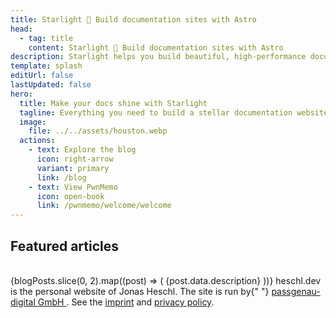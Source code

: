```yaml
---
title: Starlight 🌟 Build documentation sites with Astro
head:
  - tag: title
    content: Starlight 🌟 Build documentation sites with Astro
description: Starlight helps you build beautiful, high-performance documentation websites with Astro.
template: splash
editUrl: false
lastUpdated: false
hero:
  title: Make your docs shine with Starlight
  tagline: Everything you need to build a stellar documentation website. Fast, accessible, and easy-to-use.
  image:
    file: ../../assets/houston.webp
  actions:
    - text: Explore the blog
      icon: right-arrow
      variant: primary
      link: /blog
    - text: View PwnMemo
      icon: open-book
      link: /pwnmemo/welcome/welcome
---
```



## Featured articles

<br />
{blogPosts.slice(0, 2).map((post) => (
  <BlogCard
    title={post.data.title}
    href={post.slug}
    image={post.data.image}
    releaseDate={post.data.lastUpdated}
    tags={post.data.tags}
  >
    {post.data.description}
  </BlogCard>
))}

<About title="About heschl.dev">
  heschl.dev is the personal website of Jonas Heschl. The site is run by{" "}
  <a href="https://passgenau.digital/en" target="_blank">
    passgenau-digital GmbH
  </a>
  . See the
  <a href="">imprint</a>
  and
  <a href="">privacy policy</a>.
</About>
